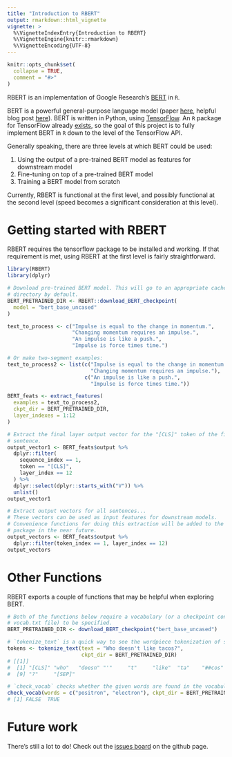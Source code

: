 ```yaml
---
title: "Introduction to RBERT"
output: rmarkdown::html_vignette
vignette: >
  %\VignetteIndexEntry{Introduction to RBERT}
  %\VignetteEngine{knitr::rmarkdown}
  %\VignetteEncoding{UTF-8}
---
```


 <!-- 
 Copyright 2019 Bedford Freeman & Worth Pub Grp LLC DBA Macmillan Learning. 

 Licensed under the Apache License, Version 2.0 (the "License");
 you may not use this file except in compliance with the License.
 You may obtain a copy of the License at

     http://www.apache.org/licenses/LICENSE-2.0

 Unless required by applicable law or agreed to in writing, software
 distributed under the License is distributed on an "AS IS" BASIS,
 WITHOUT WARRANTIES OR CONDITIONS OF ANY KIND, either express or implied.
 See the License for the specific language governing permissions and
 limitations under the License.
 -->

```r
knitr::opts_chunk$set(
  collapse = TRUE,
  comment = "#>"
)
```





RBERT is an implementation of Google Research's 
[BERT](https://github.com/google-research/bert) in `R`. 

BERT is a powerful general-purpose language model
(paper [here](https://arxiv.org/pdf/1810.04805.pdf), 
helpful blog post [here](http://jalammar.github.io/illustrated-bert/)).
BERT is written in Python, using [TensorFlow](https://www.tensorflow.org/).
An `R` package for TensorFlow already [exists](https://tensorflow.rstudio.com/),
so the goal of this project is to fully implement BERT in `R` down to the level
of the TensorFlow API.

Generally speaking, there are three levels at which BERT could be used:

1. Using the output of a pre-trained BERT model as features for downstream model
2. Fine-tuning on top of a pre-trained BERT model
3. Training a BERT model from scratch

Currently, RBERT is functional at the first level, and possibly functional
at the second level (speed becomes a significant consideration at this level).

# Getting started with RBERT

RBERT requires the tensorflow package to be installed and working. If that
requirement is met, using RBERT at the first level is fairly 
straightforward. 

```r
library(RBERT)
library(dplyr)

# Download pre-trained BERT model. This will go to an appropriate cache
# directory by default.
BERT_PRETRAINED_DIR <- RBERT::download_BERT_checkpoint(
  model = "bert_base_uncased"
)

text_to_process <- c("Impulse is equal to the change in momentum.",
                     "Changing momentum requires an impulse.",
                     "An impulse is like a push.",
                     "Impulse is force times time.")

# Or make two-segment examples:
text_to_process2 <- list(c("Impulse is equal to the change in momentum.",
                           "Changing momentum requires an impulse."),
                         c("An impulse is like a push.",
                           "Impulse is force times time."))

BERT_feats <- extract_features(
  examples = text_to_process2,
  ckpt_dir = BERT_PRETRAINED_DIR,
  layer_indexes = 1:12
)

# Extract the final layer output vector for the "[CLS]" token of the first
# sentence. 
output_vector1 <- BERT_feats$output %>%
  dplyr::filter(
    sequence_index == 1, 
    token == "[CLS]", 
    layer_index == 12
  ) %>% 
  dplyr::select(dplyr::starts_with("V")) %>% 
  unlist()
output_vector1

# Extract output vectors for all sentences...
# These vectors can be used as input features for downstream models.
# Convenience functions for doing this extraction will be added to the
# package in the near future.
output_vectors <- BERT_feats$output %>% 
  dplyr::filter(token_index == 1, layer_index == 12)
output_vectors

```

# Other Functions

RBERT exports a couple of functions that may be helpful when exploring BERT.

```r
# Both of the functions below require a vocabulary (or a checkpoint containing a
# vocab.txt file) to be specified.
BERT_PRETRAINED_DIR <- download_BERT_checkpoint("bert_base_uncased")

# `tokenize_text` is a quick way to see the wordpiece tokenization of some text.
tokens <- tokenize_text(text = "Who doesn't like tacos?",
                        ckpt_dir = BERT_PRETRAINED_DIR)
# [[1]]
#  [1] "[CLS]" "who"   "doesn" "'"     "t"     "like"  "ta"    "##cos"
#  [9] "?"     "[SEP]"

# `check_vocab` checks whether the given words are found in the vocabulary.
check_vocab(words = c("positron", "electron"), ckpt_dir = BERT_PRETRAINED_DIR)
# [1] FALSE  TRUE
```


# Future work

There's still a lot to do! Check out the 
[issues board](https://github.com/macmillanhighered/RBERT/issues) 
on the github page.
